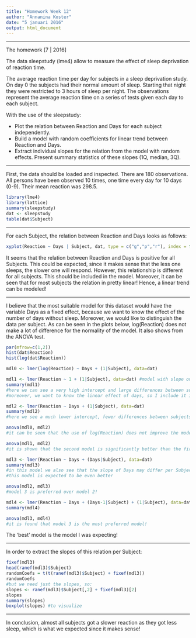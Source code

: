 ```yaml
---
title: "Homework Week 12"
author: "Annanina Koster"
date: "5 januari 2016"
output: html_document
---
```



---


The homework [7 | 2016]

The data sleepstudy (lme4) allow to measure the effect of sleep deprivation of reaction time.

The average reaction time per day for subjects in a sleep deprivation study. On day 0 the subjects had their normal amount of sleep. Starting that night they were restricted to 3 hours of sleep per night. The observations represent the average reaction time on a series of tests given each day to each subject.

With the use of the sleepstudy:

- Plot the relation between Reaction and Days for each subject independently.
- Build a model with random coefficients for linear trend between Reaction and Days.
- Extract individual slopes for the relation from the model with random effects. Present summary statistics   of these slopes (1Q, median, 3Q).


---


First, the data should be loaded and inspected. There are 180 observations. All persons have been observed 10 times, one time every day for 10 days (0-9). Their mean reaction was 298.5.

```r

library(lme4)
library(lattice)
summary(sleepstudy)
dat <- sleepstudy
table(dat$Subject)

```

---

For each Subject, the relation between Reaction and Days looks as follows:

```r

xyplot(Reaction ~ Days | Subject, dat, type = c("g","p","r"), index = function(x,y) coef(lm(y ~ x))[1])

```

It seems that the relation between Reaction and Days is positive for all Subjects. This could be expected, since it makes sense that the less one sleeps, the slower one will respond. However, this relationship is different for all subjects. This should be included in the model. Moreover, it can be seen that for most subjects the relation in pretty linear! Hence, a linear trend can be modeled!

---

I believe that the most suitable model for this dataset would have the variable Days as a fixed effect, because we want to know the effect of the number of days without sleep. Moreover, we would like to distinguish the data per subject. As can be seen in the plots below, log(Reaction) does not make a lot of difference for the normality of the model. It also shows from the ANOVA test.

```r

par(mfrow=c(1,2))
hist(dat$Reaction)
hist(log(dat$Reaction))

mdl0 <- lmer(log(Reaction) ~ Days + (1|Subject), data=dat)

mdl1 <- lmer(Reaction ~ 1 + (1|Subject), data=dat) #model with slope only
summary(mdl1)
#here we can see a very high intercept and large differences between subjects
#moreover, we want to know the linear effect of days, so I include it in the second model

mdl2 <- lmer(Reaction ~ Days + (1|Subject), data=dat)
summary(mdl2)
#here we see a much lower intercept, fewer differences between subjects and a slope of 10 for days

anova(mdl0, mdl2)
#it can be seen that the use of log(Reaction) does not improve the model significantly, hence I will not

anova(mdl1, mdl2)
#it is shown that the second model is significantly better than the first (for a low p-value always choose the model with the highest degrees of freedom)

mdl3 <- lmer(Reaction ~ Days + (Days|Subject), data=dat)
summary(mdl3)
#in this model we also see that the slope of Days may differ per Subject
#this model is expected to be even better

anova(mdl2, mdl3)
#model 3 is preferred over model 2!

mdl4 <- lmer(Reaction ~ Days + (Days-1|Subject) + (1|Subject), data=dat)
summary(mdl4)

anova(mdl3, mdl4)
#it is found that model 3 is the most preferred model!

```

The 'best' model is the model I was expecting!

---

In order to extract the slopes of this relation per Subject:

```r

fixef(mdl3)
head(ranef(mdl3)$Subject)
randomCoefs = t(t(ranef(mdl3)$Subject) + fixef(mdl3))
randomCoefs
#but we need just the slopes, so:
slopes <- ranef(mdl3)$Subject[,2] + fixef(mdl3)[2]
slopes
summary(slopes)
boxplot(slopes) #to visualize

```

---

In conclusion, almost all subjects got a slower reaction as they got less sleep, which is what we expected since it makes sense!